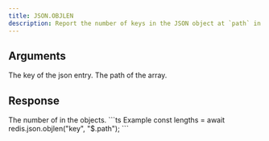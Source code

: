 ```yaml
---
title: JSON.OBJLEN
description: Report the number of keys in the JSON object at `path` in `key`.
---
```


## Arguments

<ParamField body="key" type="string" required>
    The key of the json entry.
</ParamField>
<ParamField body="path" type="string" default="$">
    The path of the array.
</ParamField>



## Response

<ResponseField type="integer[]" required>
  The number of in the objects.
</ResponseField>

<RequestExample>
```ts Example
const lengths = await redis.json.objlen("key", "$.path");
```
</RequestExample>
